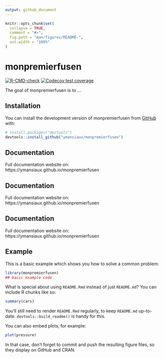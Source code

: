 ```yaml
---
output: github_document
---
```


<!-- README.md is generated from README.Rmd. Please edit that file -->

```r
knitr::opts_chunk$set(
  collapse = TRUE,
  comment = "#>",
  fig.path = "man/figures/README-",
  out.width = "100%"
)
```

# monpremierfusen

<!-- badges: start -->
[![R-CMD-check](https://github.com/ymansiaux/monpremierfusen/actions/workflows/R-CMD-check.yaml/badge.svg)](https://github.com/ymansiaux/monpremierfusen/actions/workflows/R-CMD-check.yaml)
[![Codecov test coverage](https://codecov.io/gh/ymansiaux/monpremierfusen/branch/master/graph/badge.svg)](https://app.codecov.io/gh/ymansiaux/monpremierfusen?branch=master)
<!-- badges: end -->

The goal of monpremierfusen is to ...

## Installation

You can install the development version of monpremierfusen from [GitHub](https://github.com/) with:

``` r
# install.packages("devtools")
devtools::install_github("ymansiaux/monpremierfusen")
```

## Documentation

Full documentation website on: https://ymansiaux.github.io/monpremierfusen

## Documentation

Full documentation website on: https://ymansiaux.github.io/monpremierfusen

## Documentation

Full documentation website on: https://ymansiaux.github.io/monpremierfusen

## Example

This is a basic example which shows you how to solve a common problem:

```r
library(monpremierfusen)
## basic example code
```

What is special about using `README.Rmd` instead of just `README.md`? You can include R chunks like so:

```r
summary(cars)
```

You'll still need to render `README.Rmd` regularly, to keep `README.md` up-to-date. `devtools::build_readme()` is handy for this.

You can also embed plots, for example:

```r
plot(pressure)
```

In that case, don't forget to commit and push the resulting figure files, so they display on GitHub and CRAN.
